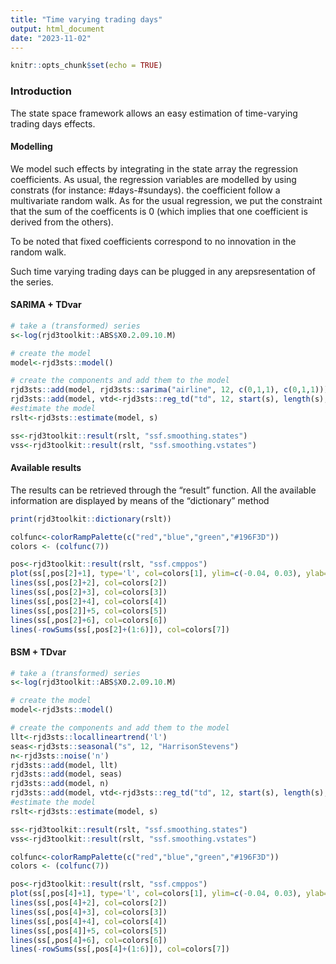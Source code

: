 ```yaml
---
title: "Time varying trading days"
output: html_document
date: "2023-11-02"
---
```


```r
knitr::opts_chunk$set(echo = TRUE)
```


### Introduction 
The state space framework allows an easy estimation of time-varying trading days effects.

#### Modelling

We model such effects by integrating in the state array the regression coefficients.
As usual, the regression variables are modelled by using constrats (for instance: #days-#sundays).
the coefficient follow a multivariate random walk. As for the usual regression, we put 
the constraint that the sum of the coefficents is 0 (which implies that one coefficient 
is derived from the others).

To be noted that fixed coefficients correspond to no innovation in the random walk.

Such time varying trading days can be plugged in any arepsresentation of the series.

#### SARIMA + TDvar


```r
# take a (transformed) series
s<-log(rjd3toolkit::ABS$X0.2.09.10.M)

# create the model
model<-rjd3sts::model()

# create the components and add them to the model
rjd3sts::add(model, rjd3sts::sarima("airline", 12, c(0,1,1), c(0,1,1)))
rjd3sts::add(model, vtd<-rjd3sts::reg_td("td", 12, start(s), length(s), contrast = F))
#estimate the model
rslt<-rjd3sts::estimate(model, s)

ss<-rjd3toolkit::result(rslt, "ssf.smoothing.states")
vss<-rjd3toolkit::result(rslt, "ssf.smoothing.vstates")

```
#### Available results

The results can be retrieved through the "result" function. All the available
information are displayed by means of the "dictionary" method

```r
print(rjd3toolkit::dictionary(rslt))
```
```r

colfunc<-colorRampPalette(c("red","blue","green","#196F3D"))
colors <- (colfunc(7))

pos<-rjd3toolkit::result(rslt, "ssf.cmppos")
plot(ss[,pos[2]+1], type='l', col=colors[1], ylim=c(-0.04, 0.03), ylab='coeff')
lines(ss[,pos[2]+2], col=colors[2])
lines(ss[,pos[2]+3], col=colors[3])
lines(ss[,pos[2]+4], col=colors[4])
lines(ss[,pos[2]]+5, col=colors[5])
lines(ss[,pos[2]+6], col=colors[6])
lines(-rowSums(ss[,pos[2]+(1:6)]), col=colors[7])

```
#### BSM + TDvar

```r
# take a (transformed) series
s<-log(rjd3toolkit::ABS$X0.2.09.10.M)

# create the model
model<-rjd3sts::model()

# create the components and add them to the model
llt<-rjd3sts::locallineartrend('l')
seas<-rjd3sts::seasonal("s", 12, "HarrisonStevens")
n<-rjd3sts::noise('n')
rjd3sts::add(model, llt)
rjd3sts::add(model, seas)
rjd3sts::add(model, n)
rjd3sts::add(model, vtd<-rjd3sts::reg_td("td", 12, start(s), length(s), contrast = F))
#estimate the model
rslt<-rjd3sts::estimate(model, s)

ss<-rjd3toolkit::result(rslt, "ssf.smoothing.states")
vss<-rjd3toolkit::result(rslt, "ssf.smoothing.vstates")

```


```r

colfunc<-colorRampPalette(c("red","blue","green","#196F3D"))
colors <- (colfunc(7))

pos<-rjd3toolkit::result(rslt, "ssf.cmppos")
plot(ss[,pos[4]+1], type='l', col=colors[1], ylim=c(-0.04, 0.03), ylab='coeff')
lines(ss[,pos[4]+2], col=colors[2])
lines(ss[,pos[4]+3], col=colors[3])
lines(ss[,pos[4]+4], col=colors[4])
lines(ss[,pos[4]]+5, col=colors[5])
lines(ss[,pos[4]+6], col=colors[6])
lines(-rowSums(ss[,pos[4]+(1:6)]), col=colors[7])

```